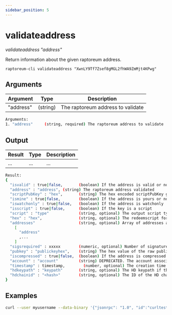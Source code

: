 ```yaml
---
sidebar_position: 5
---
```



# validateaddress

_validateaddress "address"_

Return information about the given raptoreum address.

`raptoreum-cli validateaddress "XwnLY9Tf7Zsef8gMGL2fhWA9ZmMjt4KPwg"`

<!-- <ReactPlayer playing controls url={[
    {src: `${require('./assets/placeholder.webm').default}`, type: 'video/webm'}]} /> -->

## Arguments

| Argument  | Type     | Description                       |
| --------- | -------- | --------------------------------- |
| "address" | (string) | The raptoreum address to validate |

```bash
Arguments:
1. "address"     (string, required) The raptoreum address to validate
```

## Output

| Result | Type | Description |
| ------ | ---- | ----------- |
| ...    | ...  | ...         |

```bash
Result:
{
  "isvalid" : true|false,       (boolean) If the address is valid or not. If not, this is the only property returned.
  "address" : "address", (string) The raptoreum address validated
  "scriptPubKey" : "hex",       (string) The hex encoded scriptPubKey generated by the address
  "ismine" : true|false,        (boolean) If the address is yours or not
  "iswatchonly" : true|false,   (boolean) If the address is watchonly
  "isscript" : true|false,      (boolean) If the key is a script
  "script" : "type"             (string, optional) The output script type. Possible types: nonstandard, pubkey, pubkeyhash, scripthash, multisig, nulldata
  "hex" : "hex",                (string, optional) The redeemscript for the p2sh address
  "addresses"                   (string, optional) Array of addresses associated with the known redeemscript
    [
      "address"
      ,...
    ]
  "sigsrequired" : xxxxx        (numeric, optional) Number of signatures required to spend multisig output
  "pubkey" : "publickeyhex",    (string) The hex value of the raw public key
  "iscompressed" : true|false,  (boolean) If the address is compressed
  "account" : "account"         (string) DEPRECATED. The account associated with the address, "" is the default account
  "timestamp" : timestamp,        (number, optional) The creation time of the key if available in seconds since epoch (Jan 1 1970 GMT)
  "hdkeypath" : "keypath"       (string, optional) The HD keypath if the key is HD and available
  "hdchainid" : "<hash>"        (string, optional) The ID of the HD chain
}
```

## Examples

```bash
curl --user myusername --data-binary '{"jsonrpc": "1.0", "id":"curltest", "method": "validateaddress", "params": ["XwnLY9Tf7Zsef8gMGL2fhWA9ZmMjt4KPwg"] }' -H 'content-type: text/plain;' http://127.0.0.1:9998/
```

